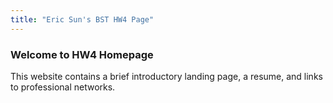 ```yaml
---
title: "Eric Sun's BST HW4 Page"
---
```


### Welcome to HW4 Homepage

This website contains a brief introductory landing page, a resume, and links to professional networks.